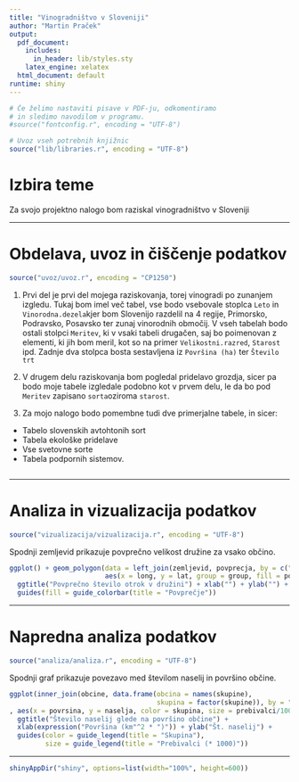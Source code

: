```yaml
---
title: "Vinogradništvo v Sloveniji"
author: "Martin Praček"
output:
  pdf_document:
    includes:
      in_header: lib/styles.sty
    latex_engine: xelatex
  html_document: default
runtime: shiny
---
```


```r
# Če želimo nastaviti pisave v PDF-ju, odkomentiramo
# in sledimo navodilom v programu.
#source("fontconfig.r", encoding = "UTF-8")

# Uvoz vseh potrebnih knjižnic
source("lib/libraries.r", encoding = "UTF-8")
```

# Izbira teme

Za svojo projektno nalogo bom raziskal vinogradništvo v Sloveniji

***

# Obdelava, uvoz in čiščenje podatkov

```r
source("uvoz/uvoz.r", encoding = "CP1250")
```


1.
Prvi del je prvi del mojega raziskovanja, torej vinogradi po zunanjem izgledu. Tukaj bom imel več tabel, vse bodo vsebovale stoplca `Leto` in `Vinorodna.dezela`kjer bom Slovenijo razdelil na 4 regije, Primorsko, Podravsko, Posavsko ter zunaj vinorodnih območij. 
V vseh tabelah bodo ostali stolpci `Meritev`, ki v vsaki tabeli drugačen, saj bo poimenovan z elementi, ki jih bom meril, kot so na primer `Velikostni.razred`, `Starost` ipd.
Zadnje dva stolpca bosta sestavljena iz `Površina (ha)` ter `Število trt`

 
2. 
V drugem delu raziskovanja bom pogledal pridelavo grozdja, sicer pa bodo moje tabele izgledale podobno kot v prvem delu, le da bo pod `Meritev` zapisano `sorta`oziroma `starost`.


3. Za mojo nalogo bodo pomembne tudi dve primerjalne tabele, in sicer:
  - Tabelo slovenskih avtohtonih sort
  - Tabela ekološke pridelave 
  - Vse svetovne sorte
  - Tabela podpornih sistemov.


```r

```

***

# Analiza in vizualizacija podatkov

```r
source("vizualizacija/vizualizacija.r", encoding = "UTF-8")
```

Spodnji zemljevid prikazuje povprečno velikost družine za vsako občino.

```r
ggplot() + geom_polygon(data = left_join(zemljevid, povprecja, by = c("OB_UIME" = "obcina")),
                        aes(x = long, y = lat, group = group, fill = povprecje)) +
  ggtitle("Povprečno število otrok v družini") + xlab("") + ylab("") +
  guides(fill = guide_colorbar(title = "Povprečje"))
```

***

# Napredna analiza podatkov

```r
source("analiza/analiza.r", encoding = "UTF-8")
```

Spodnji graf prikazuje povezavo med številom naselij in površino občine.

```r
ggplot(inner_join(obcine, data.frame(obcina = names(skupine),
                                     skupina = factor(skupine)), by = "obcina")
, aes(x = povrsina, y = naselja, color = skupina, size = prebivalci/1000)) + geom_point() +
  ggtitle("Število naselij glede na površino občine") +
  xlab(expression("Površina (km"^2 * ")")) + ylab("Št. naselij") +
  guides(color = guide_legend(title = "Skupina"),
         size = guide_legend(title = "Prebivalci (* 1000)"))
```

***

```r
shinyAppDir("shiny", options=list(width="100%", height=600))
```

